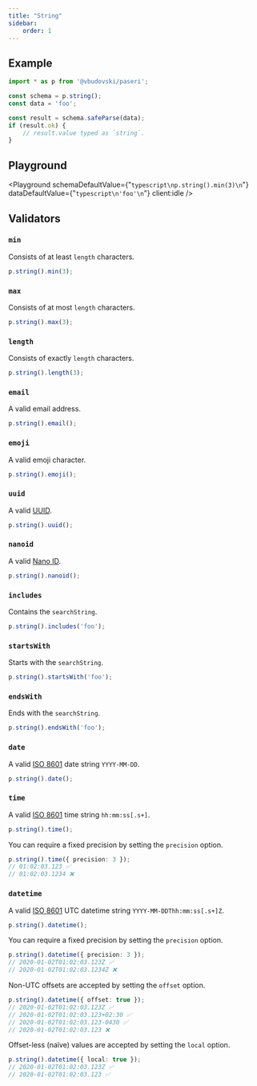 ```yaml
---
title: "String"
sidebar:
    order: 1
---
```



## Example

```typescript
import * as p from '@vbudovski/paseri';

const schema = p.string();
const data = 'foo';

const result = schema.safeParse(data);
if (result.ok) {
    // result.value typed as `string`.
}
```

## Playground

<Playground
    schemaDefaultValue={"```typescript\np.string().min(3)\n```"}
    dataDefaultValue={"```typescript\n'foo'\n```"}
    client:idle
/>

## Validators

### `min`

Consists of at least `length` characters.

```typescript
p.string().min(3);
```

### `max`

Consists of at most `length` characters.

```typescript
p.string().max(3);
```

### `length`

Consists of exactly `length` characters.

```typescript
p.string().length(3);
```

### `email`

A valid email address.

```typescript
p.string().email();
```

### `emoji`

A valid emoji character.

```typescript
p.string().emoji();
```

### `uuid`

A valid [UUID](https://en.wikipedia.org/wiki/Universally_unique_identifier).

```typescript
p.string().uuid();
```

### `nanoid`

A valid [Nano ID](https://github.com/ai/nanoid).

```typescript
p.string().nanoid();
```

### `includes`

Contains the `searchString`.

```typescript
p.string().includes('foo');
```

### `startsWith`

Starts with the `searchString`.

```typescript
p.string().startsWith('foo');
```

### `endsWith`

Ends with the `searchString`.

```typescript
p.string().endsWith('foo');
```

### `date`

A valid [ISO 8601](https://en.wikipedia.org/wiki/ISO_8601) date string `YYYY-MM-DD`.

```typescript
p.string().date();
```

### `time`

A valid [ISO 8601](https://en.wikipedia.org/wiki/ISO_8601) time string `hh:mm:ss[.s+]`.

```typescript
p.string().time();
```

You can require a fixed precision by setting the `precision` option.

```typescript
p.string().time({ precision: 3 });
// 01:02:03.123 ✅
// 01:02:03.1234 ❌
```

### `datetime`

A valid [ISO 8601](https://en.wikipedia.org/wiki/ISO_8601) UTC datetime string `YYYY-MM-DDThh:mm:ss[.s+]Z`.

```typescript
p.string().datetime();
```

You can require a fixed precision by setting the `precision` option.

```typescript
p.string().datetime({ precision: 3 });
// 2020-01-02T01:02:03.123Z ✅
// 2020-01-02T01:02:03.1234Z ❌
```

Non-UTC offsets are accepted by setting the `offset` option.

```typescript
p.string().datetime({ offset: true });
// 2020-01-02T01:02:03.123Z ✅
// 2020-01-02T01:02:03.123+02:30 ✅
// 2020-01-02T01:02:03.123-0430 ✅
// 2020-01-02T01:02:03.123 ❌
```

Offset-less (naïve) values are accepted by setting the `local` option.

```typescript
p.string().datetime({ local: true });
// 2020-01-02T01:02:03.123Z ✅
// 2020-01-02T01:02:03.123 ✅
```
